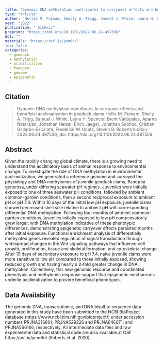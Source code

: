 ```yaml
---
title: "Dynamic DNA methylation contributes to carryover effects and beneficial acclimatization in geoduck clams"
type: "article"
author: "Hollie M. Putnam, Shelly A. Trigg, Samuel J. White, Laura H. Spencer, Brent Vadopalas, Aparna Natarajan, Jonathan Hetzel, Erich Jaeger, Jonathan Soohoo, Cristian Gallardo-Escárate, Frederick W. Goetz, Steven B. Roberts"
year: "2022"
publication: " bioRxiv"
preprint: "https://doi.org/10.1101/2022.06.24.497506"
doi: ""
materials: "https://osf.io/yem8n/"
toc: false
categories:
  - geoduck
  - methylation
  - acidification
  - Panopea
  - genome
  - epigenetic
---
```


## Citation

> Dynamic DNA methylation contributes to carryover effects and beneficial acclimatization in geoduck clams Hollie M. Putnam, Shelly A. Trigg, Samuel J. White, Laura H. Spencer, Brent Vadopalas, Aparna Natarajan, Jonathan Hetzel, Erich Jaeger, Jonathan Soohoo, Cristian Gallardo-Escárate, Frederick W. Goetz, Steven B. Roberts bioRxiv 2022.06.24.497506; doi: https://doi.org/10.1101/2022.06.24.497506

## Abstract

Given the rapidly changing global climate, there is a growing need to understand the acclimatory basis of animal response to environmental change. To investigate the role of DNA methylation in environmental acclimatization, we generated a reference genome and surveyed the physiology and DNA methylomes of juvenile geoduck clams, Panopea generosa, under differing seawater pH regimes. Juveniles were initially exposed to one of three seawater pH conditions, followed by ambient common-garden conditions, then a second reciprocal exposure to ambient pH or pH 7.4. Within 10 days of the initial low pH exposure, juvenile clams showed decreased shell size relative to ambient pH with corresponding differential DNA methylation. Following four months of ambient common-garden conditions, juveniles initially exposed to low pH compensatorily grew larger, with DNA methylation indicative of these phenotypic differences, demonstrating epigenetic carryover effects persisted months after initial exposure. Functional enrichment analysis of differentially methylated genes revealed regulation of signal transduction through widespread changes in the Wnt signaling pathways that influence cell growth, proliferation, tissue and skeletal formation, and cytoskeletal change. After 10 days of secondary exposure to pH 7.4, naive juvenile clams were more sensitive to low pH compared to those initially exposed, showing reduced growth and having nearly a 2-fold greater change in DNA methylation. Collectively, this new genomic resource and coordinated phenotypic and methylomic response support that epigenetic mechanisms underlie acclimatization to provide beneficial phenotypes.

## Data Availability

The genomic DNA, transcriptomic, and DNA bisulfite sequence data generated in this study have been submitted to the NCBI BioProject database (https://www.ncbi.nlm.nih.gov/bioproject/) under accession numbers PRJNA316601; PRJNA529226 and PRJNA646071; and PRJNA566166, respectively. All intermediate data files and raw experimental data and statistical code are also available at OSF https://osf.io/yem8n/ (Roberts et al. 2020).
